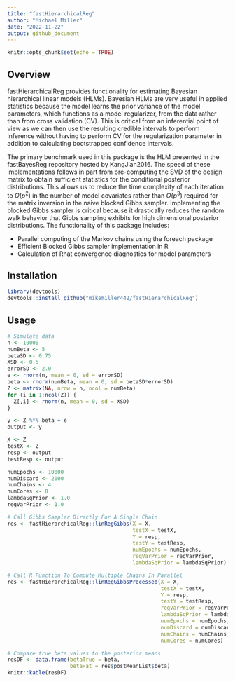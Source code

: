 ---
title: "fastHierarchicalReg"
author: "Michael Miller"
date: "2022-11-22"
output: github_document
---

```{r setup, include=FALSE}
knitr::opts_chunk$set(echo = TRUE)
```

## Overview

fastHierarchicalReg provides functionality for estimating Bayesian hierarchical linear models (HLMs). Bayesian HLMs are very useful in applied statistics because the model learns the prior variance of the model parameters, which functions as a model regularizer, from the data rather than from cross validation (CV). This is critical from an inferential point of view as we can then use the resulting credible intervals to perform inference without having to perform CV for the regularization parameter in addition to calculating bootstrapped confidence intervals.

The primary benchmark used in this package is the HLM presented in the fastBayesReg repository hosted by KangJian2016. The speed of these implementations follows in part from pre-computing the SVD of the design matrix to obtain sufficient statistics for the conditional posterior distributions. This allows us to reduce the time complexity of each iteration to $O(p^2)$ in the number of model covariates rather than $O(p^3)$ required for the matrix inversion in the naive blocked Gibbs sampler. Implementing the blocked Gibbs sampler is critical because it drastically reduces the random walk behavior that Gibbs sampling exhibits for high dimensional posterior distributions. The functionality of this package includes:

* Parallel computing of the Markov chains using the foreach package
* Efficient Blocked Gibbs sampler implementation in R
* Calculation of Rhat convergence diagnostics for model parameters


## Installation

```{r, eval = FALSE}
library(devtools)
devtools::install_github("mikemiller442/fastHierarchicalReg")
```

## Usage

```{r, message = FALSE}
# Simulate data
n <- 10000
numBeta <- 5
betaSD <- 0.75
XSD <- 0.5
errorSD <- 2.0
e <- rnorm(n, mean = 0, sd = errorSD)
beta <- rnorm(numBeta, mean = 0, sd = betaSD*errorSD)
Z <- matrix(NA, nrow = n, ncol = numBeta)
for (i in 1:ncol(Z)) {
  Z[,i] <- rnorm(n, mean = 0, sd = XSD)
}

y <- Z %*% beta + e
output <- y

X <- Z
testX <- Z
resp <- output
testResp <- output

numEpochs <- 10000
numDiscard <- 2000
numChains <- 4
numCores <- 8
lambdaSqPrior <- 1.0
regVarPrior <- 1.0

# Call Gibbs Sampler Directly For A Single Chain
res <- fastHierarchicalReg::linRegGibbs(X = X,
                                        testX = testX,
                                        Y = resp,
                                        testY = testResp,
                                        numEpochs = numEpochs,
                                        regVarPrior = regVarPrior,
                                        lambdaSqPrior = lambdaSqPrior)

# Call R Function To Compute Multiple Chains In Parallel
res <- fastHierarchicalReg::linRegGibbsProcessed(X = X,
                                                 testX = testX,
                                                 Y = resp,
                                                 testY = testResp,
                                                 regVarPrior = regVarPrior,
                                                 lambdaSqPrior = lambdaSqPrior,
                                                 numEpochs = numEpochs,
                                                 numDiscard = numDiscard,
                                                 numChains = numChains,
                                                 numCores = numCores)

# Compare true beta values to the posterior means
resDF <- data.frame(betaTrue = beta,
                    betaHat = res$postMeanList$beta)
knitr::kable(resDF)
```





